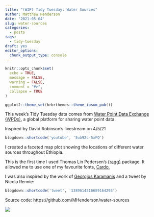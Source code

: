 ```yaml
---
title: "(WIP) Tidy Tuesday: Water Sources"
author: Matthew Henderson
date: '2021-05-04'
slug: water-sources
categories:
  - posts
tags:
  - tidy-tuesday
draft: yes
editor_options: 
  chunk_output_type: console
---
```


```r
knitr::opts_chunk$set(
  echo = TRUE,
  message = FALSE,
  warning = FALSE,
  comment = "#>",
  collapse = TRUE
)

ggplot2::theme_set(hrbrthemes::theme_ipsum_pub())
```

This week's Tidy Tuesday data comes from
[Water Point Data Exchange (WPDx)](https://data.waterpointdata.org/dataset/Water-Point-Data-Exchange-WPDx-Basic-/jfkt-jmqa),
a global platform for sharing water point data.

Inspired by David Robinson's livestream on 4/5/21
```r
blogdown::shortcode('youtube', '5ub92c-5xFQ')
```
I created a faceted map plot
showing the locations of different water sources
throughout Ethiopia.

This is the first time
I used Thomas Lin Pedersen's
[{ragg}](https://ragg.r-lib.org/)
package.
It allowed me to use
one of my favourite fonts,
[Cardo.](https://fonts.google.com/specimen/Cardo)

I was also inspired
by the work of
[Georgios Karamanis](https://karaman.is/)
and a tweet
by Nicola Rennie:
```r
blogdown::shortcode('tweet', '1389614216689164293')
```


Source code: https://github.com/MHenderson/water-sources

![](https://raw.githubusercontent.com/MHenderson/water-sources/master/water-sources.png)

